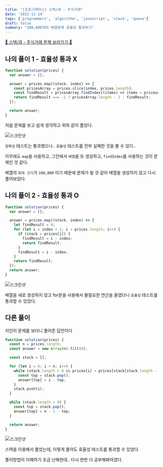 ```yaml
---
title: "[프로그래머스] 스택/큐 - 주식거래"
date: '2023-11-14'
tags: ['programmers', 'algorithm', 'javascript', 'stack', 'queue']
draft: false
summary: "100,000개의 배열문제 효율성 통과하기"
---
```


[📌 스택/큐 - 주식거래 문제 보러가기 📌](https://school.programmers.co.kr/learn/courses/30/lessons/42584)

## 나의 풀이 1 - 효율성 통과 X

```js
function solution(prices) {
  var answer = [];

  answer = prices.map((stock, index) => {
    const pricesArray = prices.slice(index, prices.length);
    const findResult = pricesArray.findIndex((items) => items < pricesArray[0]);
    return findResult === -1 ? pricesArray.length - 1 : findResult;
  });

  return answer;
}
```

처음 문제를 보고 쉽게 생각하고 위와 같이 풀었다.

![스크린샷](https://github.com/nostrss/next13-blog/assets/56717167/d6c7d631-e3ba-4c80-86c6-50f7935dcb40)

`정확성` 테스트는 통과했으나.. `효율성` 테스트를 전부 실패한 것을 볼 수 있다..

아무래도 `map`을 사용하고, 그안에서 `배열`을 또 생성하고, `findIndex`를 사용하는 것이 문제인 것 같다.

배열의 `최대 크기`가 `100,000` 이기 때문에 문제가 될 것 같아 배열을 생성하지 않고 다시 풀어보았다.

## 나의 풀이 2 - 효율성 통과 O

```js
function solution(prices) {
  var answer = [];

  answer = prices.map((stock, index) => {
    let findResult = 0;
    for (let i = index + 1; i < prices.length; i++) {
      if (stock > prices[i]) {
        findResult = i - index;
        return findResult;
      }
      findResult = i - index;
    }
    return findResult;
  });
  return answer;
}
```

![스크린샷](https://github.com/nostrss/next13-blog/assets/56717167/8f52140a-143d-409a-9cb3-382d4ef423d9)

배열을 새로 생성하지 않고 for문을 사용해서 불필요한 연산을 줄였더니 `효율성` 테스트를 통과할 수 있었다.

## 다른 풀이

지인이 문제를 보더니 풀어준 답안이다

```js
function solution(prices) {
  const n = prices.length;
  const answer = new Array(n).fill(0);

  const stack = [];

  for (let i = 0; i < n; i++) {
    while (stack.length > 0 && prices[i] < prices[stack[stack.length - 1]]) {
      const top = stack.pop();
      answer[top] = i - top;
    }
    stack.push(i);
  }

  while (stack.length > 0) {
    const top = stack.pop();
    answer[top] = n - 1 - top;
  }

  return answer;
}
```

![스크린샷](https://github.com/nostrss/next13-blog/assets/56717167/fa337f9c-b38b-49ed-9b3a-997ae9a799b4)

스택을 이용해서 풀었는데, 이렇게 풀어도 효율성 테스트를 통과할 수 있었다.

풀이방법이 이해하기 조금 난해한데.. 다시 한번 더 공부해봐야겠다.
